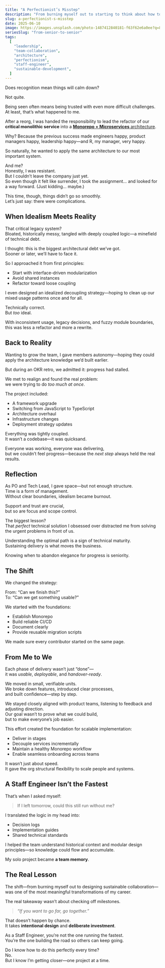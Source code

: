 ```yaml
---
title: "A Perfectionist’s Misstep"
description: "From burning myself out to starting to think about how to build a sustainable team collaboration, this transformation is a huge gift for me, even though the process is painful."
slug: a-perfectionist-s-misstep
date: 2025-06-10
image: https://images.unsplash.com/photo-1487412840181-f63f62e6a0ee?q=80&w=1470&auto=format&fit=crop&ixlib=rb-4.1.0&ixid=M3wxMjA3fDB8MHxwaG90by1wYWdlfHx8fGVufDB8fHx8fA%3D%3D
seriesSlug: "from-senior-to-senior"
tags:
  [
    "leadership",
    "team-collaboration",
    "architecture",
    "perfectionism",
    "staff-engineer",
    "sustainable-development",
  ]
---
```


Does recognition mean things will calm down?

Not quite.

Being seen often means being trusted with even more difficult challenges.  
At least, that’s what happened to me.

<Spacer />

After a reorg, I was handed the responsibility to lead the refactor of our **critical monolithic service** into a [**Monorepo + Microservices** architecture](/en/posts/from-monolithic-to-microservice).

Why? Because the previous success made engineers happy, product managers happy, leadership happy—and R, my manager, very happy.

So naturally, he wanted to apply the same architecture to our most important system.

And me?  
Honestly, I was resistant.  
But I couldn’t leave the company just yet.  
So even though it felt like surrender, I took the assignment… and looked for a way forward. (Just kidding… maybe.)

This time, though, things didn’t go so smoothly.  
Let’s just say: there were complications.


## When Idealism Meets Reality

That critical legacy system?  
Bloated, historically messy, tangled with deeply coupled logic—a minefield of technical debt.

I thought: this is the biggest architectural debt we’ve got.  
Sooner or later, we’ll have to face it.

So I approached it from first principles:

- Start with interface-driven modularization  
- Avoid shared instances  
- Refactor toward loose coupling  

I even designed an idealized decoupling strategy—hoping to clean up our mixed usage patterns once and for all.

Technically correct.  
But *too* ideal.

With inconsistent usage, legacy decisions, and fuzzy module boundaries, this was less a refactor and more a rewrite.


## Back to Reality

Wanting to grow the team, I gave members autonomy—hoping they could apply the architecture knowledge we’d built earlier.

But during an OKR retro, we admitted it: progress had stalled.

We met to realign and found the real problem:  
we were trying to do *too much at once*.

The project included:

- A framework upgrade  
- Switching from JavaScript to TypeScript  
- Architecture overhaul  
- Infrastructure changes  
- Deployment strategy updates  

Everything was tightly coupled.  
It wasn’t a codebase—it was quicksand.

Everyone was working, everyone was delivering,  
but we couldn’t feel progress—because the *next step* always held the real results.


## Reflection

As PO and Tech Lead, I gave space—but not enough structure.  
Time is a form of management.  
Without clear boundaries, idealism became burnout.

Support and trust are crucial,  
but so are focus and scope control.

The biggest lesson?  
That *perfect* technical solution I obsessed over distracted me from solving the urgent problems in front of us.

Understanding the optimal path is a sign of technical maturity.  
Sustaining delivery is what moves the business.

Knowing when to abandon elegance for progress is seniority.

## The Shift

We changed the strategy:

From: “Can we finish this?”  
To: “Can we get something usable?”

We started with the foundations:

- Establish Monorepo  
- Build reliable CI/CD  
- Document clearly  
- Provide reusable migration scripts  

We made sure every contributor started on the same page.


## From Me to We

Each phase of delivery wasn’t just “done”—  
it was *usable*, *deployable*, and *handover-ready*.

We moved in small, verifiable units.  
We broke down features, introduced clear processes,  
and built confidence—step by step.

We stayed closely aligned with product teams, listening to feedback and adjusting direction.  
Our goal wasn’t to prove what we could build,  
but to make everyone’s job easier.

This effort created the foundation for scalable implementation:

- Deliver in stages  
- Decouple services incrementally  
- Maintain a healthy Monorepo workflow  
- Enable seamless onboarding across teams  

It wasn’t just about speed.  
It gave the org structural flexibility to scale people and systems.

## A Staff Engineer Isn’t the Fastest

That’s when I asked myself:

> If I left tomorrow, could this still run without me?

I translated the logic in my head into:

- Decision logs  
- Implementation guides  
- Shared technical standards  

I helped the team understand historical context and modular design principles—so knowledge could flow and accumulate.

My solo project became **a team memory**.

## The Real Lesson

The shift—from burning myself out to designing sustainable collaboration—was one of the most meaningful transformations of my career.

The real takeaway wasn’t about checking off milestones.

> _“If you want to go far, go together.”_

That doesn’t happen by chance.  
It takes **intentional design** and **deliberate investment**.

As a Staff Engineer, you’re not the one running the fastest.  
You’re the one building the road so others can keep going.

Do I know how to do this perfectly every time?  
No.  
But I know I’m getting closer—one project at a time.
